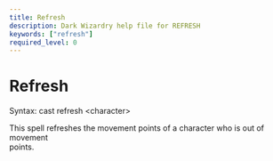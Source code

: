 ```yaml
---
title: Refresh
description: Dark Wizardry help file for REFRESH
keywords: ["refresh"]
required_level: 0
---
```


# Refresh

Syntax: cast refresh \<character\>  

This spell refreshes the movement points of a character who is out of movement  
points.